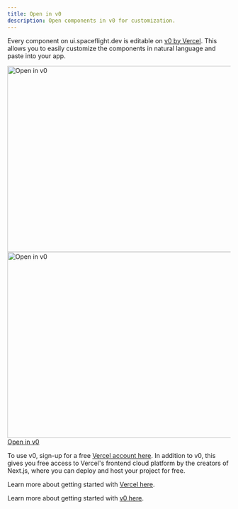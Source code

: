 ```yaml
---
title: Open in v0
description: Open components in v0 for customization.
---
```


Every component on ui.spaceflight.dev is editable on [v0 by Vercel](https://v0.dev). This allows you to easily customize the components in natural language and paste into your app.

<a href="https://vercel.com/signup?utm_source=shad&utm_medium=web&utm_campaign=docs_cta_signup">
  <Image
    src="/images/open-in-v0.png"
    width="716"
    height="420"
    alt="Open in v0"
    className="border dark:hidden shadow-sm rounded-lg overflow-hidden mt-6 w-full"
  />
  <Image
    src="/images/open-in-v0-dark.png"
    width="716"
    height="420"
    alt="Open in v0"
    className="border hidden dark:block shadow-sm rounded-lg overflow-hidden mt-6 w-full"
  />
  <span class="sr-only">Open in v0</span>
</a>

To use v0, sign-up for a free [Vercel account here](https://vercel.com/signup?utm_source=shad&utm_medium=web&utm_campaign=docs_cta_signup). In addition to v0, this gives you free access to Vercel's frontend cloud platform by the creators of Next.js, where you can deploy and host your project for free.

Learn more about getting started with [Vercel here](https://vercel.com/docs/getting-started-with-vercel?utm_source=spaceflight_site&utm_medium=web&utm_campaign=docs_cta_about_vercel).

Learn more about getting started with [v0 here](https://v0.dev/faq).
